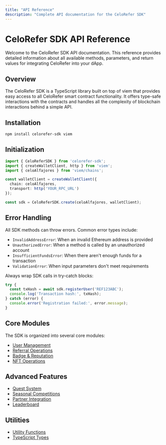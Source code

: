 ```yaml
---
title: "API Reference"
description: "Complete API documentation for the CeloRefer SDK"
---
```


# CeloRefer SDK API Reference

Welcome to the CeloRefer SDK API documentation. This reference provides detailed information about all available methods, parameters, and return values for integrating CeloRefer into your dApp.

## Overview

The CeloRefer SDK is a TypeScript library built on top of viem that provides easy access to all CeloRefer smart contract functionality. It offers type-safe interactions with the contracts and handles all the complexity of blockchain interactions behind a simple API.

## Installation

```bash
npm install celorefer-sdk viem
```

## Initialization

```typescript
import { CeloReferSDK } from 'celorefer-sdk';
import { createWalletClient, http } from 'viem';
import { celoAlfajores } from 'viem/chains';

const walletClient = createWalletClient({
  chain: celoAlfajores,
  transport: http('YOUR_RPC_URL')
});

const sdk = CeloReferSDK.create(celoAlfajores, walletClient);
```

## Error Handling

All SDK methods can throw errors. Common error types include:

- `InvalidAddressError`: When an invalid Ethereum address is provided
- `UnauthorizedError`: When a method is called by an unauthorized account
- `InsufficientFundsError`: When there aren't enough funds for a transaction
- `ValidationError`: When input parameters don't meet requirements

Always wrap SDK calls in try-catch blocks:

```typescript
try {
  const txHash = await sdk.registerUser('REF123ABC');
  console.log('Transaction hash:', txHash);
} catch (error) {
  console.error('Registration failed:', error.message);
}
```

## Core Modules

The SDK is organized into several core modules:

- [User Management](/api-reference/user-management)
- [Referral Operations](/api-reference/referral-operations)
- [Badge & Reputation](/api-reference/badge-reputation)
- [NFT Operations](/api-reference/nft-operations)

## Advanced Features

- [Quest System](/api-reference/quest-system)
- [Seasonal Competitions](/api-reference/seasonal-competitions)
- [Partner Integration](/api-reference/partner-integration)
- [Leaderboard](/api-reference/leaderboard)

## Utilities

- [Utility Functions](/api-reference/utility-functions)
- [TypeScript Types](/api-reference/typescript-types)
